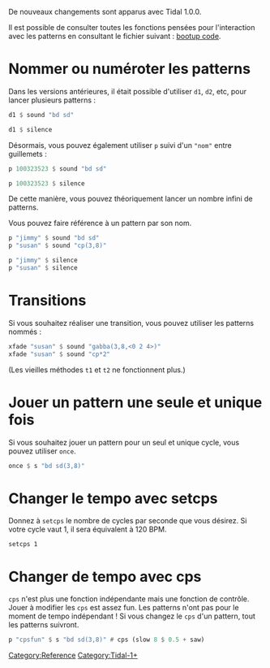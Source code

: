 <languages/>
De nouveaux changements sont apparus avec Tidal 1.0.0.

Il est possible de consulter toutes les fonctions pensées pour l'interaction avec les patterns en consultant le fichier suivant : [https://github.com/tidalcycles/Tidal/blob/master/BootTidal.hs bootup code].

= Nommer ou numéroter les patterns =

Dans les versions antérieures, il était possible d'utiliser <code>d1</code>, <code>d2</code>, etc, pour lancer plusieurs patterns :

<syntaxhighlight lang="Haskell">
d1 $ sound "bd sd"

d1 $ silence
</syntaxhighlight>

Désormais, vous pouvez également utiliser <code>p</code> suivi d'un <code>"nom"</code> entre guillemets :

<syntaxhighlight lang="Haskell">
p 100323523 $ sound "bd sd"

p 100323523 $ silence
</syntaxhighlight>

De cette manière, vous pouvez théoriquement lancer un nombre infini de patterns.

Vous pouvez faire référence à un pattern par son nom.

<syntaxhighlight lang="Haskell">
p "jimmy" $ sound "bd sd"
p "susan" $ sound "cp(3,8)"

p "jimmy" $ silence
p "susan" $ silence
</syntaxhighlight>

= Transitions =

Si vous souhaitez réaliser une transition, vous pouvez utiliser les patterns nommés :

<syntaxhighlight lang="haskell">
xfade "susan" $ sound "gabba(3,8,<0 2 4>)"
xfade "susan" $ sound "cp*2"
</syntaxhighlight>

(Les vieilles méthodes <code>t1</code> et <code>t2</code> ne fonctionnent plus.)

= Jouer un pattern une seule et unique fois =

Si vous souhaitez jouer un pattern pour un seul et unique cycle, vous pouvez utiliser <code>once</code>.

<syntaxhighlight lang="haskell">
once $ s "bd sd(3,8)"
</syntaxhighlight>

= Changer le tempo avec setcps =

Donnez à <code>setcps</code> le nombre de cycles par seconde que vous désirez. Si votre cycle vaut 1, il sera équivalent à 120 BPM.

<source>
setcps 1
</source>

= Changer de tempo avec cps =

<code>cps</code> n'est plus une fonction indépendante mais une fonction de contrôle. Jouer à modifier les <code>cps</code> est assez fun. Les patterns n'ont pas pour le moment de tempo indépendant ! Si vous changez le <code>cps</code> d'un pattern, tout les patterns suivront.

<syntaxhighlight lang="haskell">
p "cpsfun" $ s "bd sd(3,8)" # cps (slow 8 $ 0.5 + saw)
</syntaxhighlight>

[[Category:Reference]]
[[Category:Tidal-1+]]